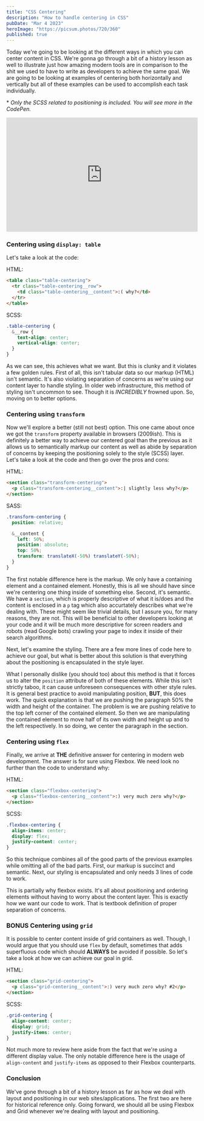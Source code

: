 ```yaml
---
title: "CSS Centering"
description: "How to handle centering in CSS"
pubDate: "Mar 4 2023"
heroImage: "https://picsum.photos/720/360"
published: true
---
```


Today we're going to be looking at the different ways in which you can center content in CSS. We're gonna go through a bit of a history lesson as well to illustrate just how amazing modern tools are in comparison to the shit we used to have to write as developers to achieve the same goal. We are going to be looking at examples of centering both horizontally and vertically but all of these examples can be used to accomplish each task individually.

\* _Only the SCSS related to positioning is included. You will see more in the CodePen._

<iframe
  height="300"
  style="width: 100%;"
  scrolling="no"
  title="Centering Content in CSS"
  src="https://codepen.io/donhamiltoniii/embed/bGpxQKd?default-tab=html%2Cresult"
  frameborder="no"
  loading="lazy"
  allowtransparency="true"
  allowfullscreen="true"
>
  See the Pen
  <a href="https://codepen.io/donhamiltoniii/pen/bGpxQKd">
    Centering Content in CSS
  </a>
  by Don Hamilton III (
  <a href="https://codepen.io/donhamiltoniii">@donhamiltoniii</a>) on
  <a href="https://codepen.io">CodePen</a>.
</iframe>

### Centering using `display: table`

Let's take a look at the code:

HTML:

```html
<table class="table-centering">
  <tr class="table-centering__row">
    <td class="table-centering__content">:( why?</td>
  </tr>
</table>
```

SCSS:

```scss
.table-centering {
  &__row {
    text-align: center;
    vertical-align: center;
  }
}
```

As we can see, this achieves what we want. But this is clunky and it violates a few golden rules. First of all, this isn't tabular data so our markup (HTML) isn't semantic. It's also violating separation of concerns as we're using our content layer to handle styling. In older web infrastructure, this method of styling isn't uncommon to see. Though it is _INCREDIBLY_ frowned upon. So, moving on to better options.

### Centering using `transform`

Now we'll explore a better (still not best) option. This one came about once we got the `transform` property available in browsers (2009ish). This is definitely a better way to achieve our centered goal than the previous as it allows us to semantically markup our content as well as abide by separation of concerns by keeping the positioning solely to the style (SCSS) layer. Let's take a look at the code and then go over the pros and cons:

HTML:

```html
<section class="transform-centering">
  <p class="transform-centering__content">:| slightly less why?</p>
</section>
```

SASS:

```scss
.transform-centering {
  position: relative;

  &__content {
    left: 50%;
    position: absolute;
    top: 50%;
    transform: translateX(-50%) translateY(-50%);
  }
}
```

The first notable difference here is the markup. We only have a containing element and a contained element. Honestly, this is all we should have since we're centering one thing inside of something else. Second, it's semantic. We have a `section`, which is properly descriptive of what it is/does and the content is enclosed in a `p` tag which also accurtately describes what we're dealing with. These might seem like trivial details, but I assure you, for many reasons, they are not. This will be beneficial to other developers looking at your code and it will be much more descriptive for screen readers and robots (read Google bots) crawling your page to index it inside of their search algorithms.

Next, let's examine the styling. There are a few more lines of code here to achieve our goal, but what is better about this solution is that everything about the positioning is encapsulated in the style layer.

What I personally dislike (you should too) about this method is that it forces us to alter the `position` attribute of both of these elements. While this isn't strictly taboo, it can cause unforeseen consequences with other style rules. It is general best practice to avoid manipulating position, **BUT**, this does work. The quick explanation is that we are pushing the paragraph 50% the width and height of the container. The problem is we are pushing relative to the top left corner of the contained element. So then we are manipulating the contained element to move half of its own width and height up and to the left respectively. In so doing, we center the paragraph in the section.

### Centering using `flex`

Finally, we arrive at **THE** definitive answer for centering in modern web development. The answer is for sure using Flexbox. We need look no further than the code to understand why:

HTML:

```html
<section class="flexbox-centering">
  <p class="flexbox-centering__content">:) very much zero why?</p>
</section>
```

SCSS:

```scss
.flexbox-centering {
  align-items: center;
  display: flex;
  justify-content: center;
}
```

So this technique combines all of the good parts of the previous examples while omitting all of the bad parts. First, our markup is succinct and semantic. Next, our styling is encapsulated and only needs 3 lines of code to work.

This is partially why flexbox exists. It's all about positioning and ordering elements without having to worry about the content layer. This is exactly how we want our code to work. That is textbook definition of proper separation of concerns.

### **BONUS** Centering using `grid`

It is possible to center content inside of grid containers as well. Though, I would argue that you should use `flex` by default, sometimes that adds superfluous code which should **ALWAYS** be avoided if possible. So let's take a look at how we can achieve our goal in grid.

HTML:

```html
<section class="grid-centering">
  <p class="grid-centering__content">:) very much zero why? #2</p>
</section>
```

SCSS:

```scss
.grid-centering {
  align-content: center;
  display: grid;
  justify-items: center;
}
```

Not much more to review here aside from the fact that we're using a different display value. The only notable difference here is the usage of `align-content` and `justify-items` as opposed to their Flexbox counterparts.

### Conclusion

We've gone through a bit of a history lesson as far as how we deal with layout and positioning in our web sites/applications. The first two are here for historical reference only. Going forward, we should all be using Flexbox and Grid whenever we're dealing with layout and positioning.

